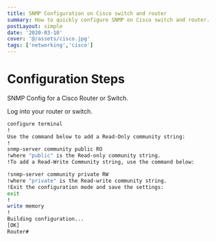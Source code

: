 ```yaml
---
title: SNMP Configuration on Cisco switch and router
summary: How to quickly configure SNMP on Cisco switch and router.
postLayout: simple
date: '2020-03-10'
cover: '@/assets/cisco.jpg'
tags: ['networking','cisco']
---
```

# Configuration Steps

SNMP Config for a Cisco Router or Switch.

Log into your router or switch.

```bash
configure terminal
!
Use the command below to add a Read-Only community string:
!
snmp-server community public RO
!where "public" is the Read-only community string.
!To add a Read-Write Community string, use the command below:

!snmp-server community private RW
!where "private" is the Read-write community string.
!Exit the configuration mode and save the settings:
exit
!
write memory
!
Building configuration...
[OK]
Router#
```